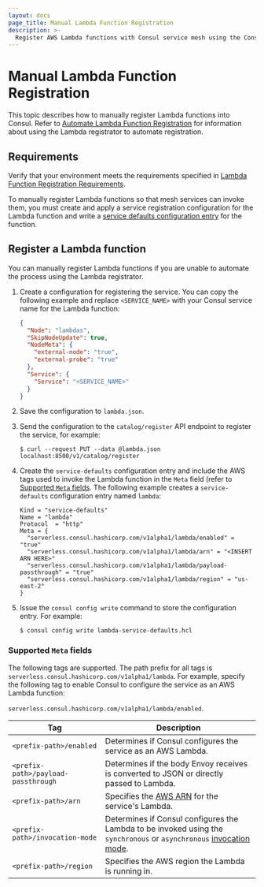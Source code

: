 ```yaml
---
layout: docs
page_title: Manual Lambda Function Registration
description: >-
  Register AWS Lambda functions with Consul service mesh using the Consul Lambda registrator. The Consul Lambda registrator automates Lambda function registration.
---
```


# Manual Lambda Function Registration

This topic describes how to manually register Lambda functions into Consul. Refer to [Automate Lambda Function Registration](/docs/lambda/registration/automate) for information about using the Lambda registrator to automate registration. 

## Requirements

Verify that your environment meets the requirements specified in [Lambda Function Registration Requirements](/docs/lambda/registration).

To manually register Lambda functions so that mesh services can invoke them, you must create and apply a service registration configuration for the Lambda function and write a [service defaults configuration entry](/docs/connect/config-entries/service-defaults) for the function. 

## Register a Lambda function

You can manually register Lambda functions if you are unable to automate the process using the Lambda registrator.

1. Create a configuration for registering the service. You can copy the following example and replace `<SERVICE_NAME>` with your Consul service name for the Lambda function:

   <CodeBlockConfig filename="lambda.json">

   ```json
   {
     "Node": "lambdas",
     "SkipNodeUpdate": true,
     "NodeMeta": {
       "external-node": "true",
       "external-probe": "true"
     },
     "Service": {
       "Service": "<SERVICE_NAME>"
     }
   }
   ```

    </CodeBlockConfig>

1. Save the configuration to `lambda.json`.

1. Send the configuration to the `catalog/register` API endpoint to register the service, for example:
   ```shell-session
   $ curl --request PUT --data @lambda.json localhost:8500/v1/catalog/register
   ```

1. Create the `service-defaults` configuration entry and include the AWS tags used to invoke the Lambda function in the `Meta` field (refer to [Supported `Meta` fields](#supported-meta-fields). The following example creates a `service-defaults` configuration entry named `lambda`:

   <CodeBlockConfig filename="lambda-service-defaults.hcl">

   ```hcl
   Kind = "service-defaults"
   Name = "lambda"
   Protocol  = "http"
   Meta = {
     "serverless.consul.hashicorp.com/v1alpha1/lambda/enabled" = "true"
     "serverless.consul.hashicorp.com/v1alpha1/lambda/arn" = "<INSERT ARN HERE>"
     "serverless.consul.hashicorp.com/v1alpha1/lambda/payload-passthrough" = "true"
     "serverless.consul.hashicorp.com/v1alpha1/lambda/region" = "us-east-2"
   }
   ```

   </CodeBlockConfig>

1. Issue the `consul config write` command to store the configuration entry. For example:
   ```shell-session
   $ consul config write lambda-service-defaults.hcl
   ```

### Supported `Meta` fields

The following tags are supported. The path prefix for all tags is `serverless.consul.hashicorp.com/v1alpha1/lambda`. For example, specify the following tag to enable Consul to configure the service as an AWS Lambda function: 

`serverless.consul.hashicorp.com/v1alpha1/lambda/enabled`.

| Tag | Description |
| --- | --- |
| `<prefix-path>/enabled` | Determines if Consul configures the service as an AWS Lambda. |
| `<prefix-path>/payload-passthrough` | Determines if the body Envoy receives is converted to JSON or directly passed to Lambda. |
| `<prefix-path>/arn` | Specifies the [AWS ARN](https://docs.aws.amazon.com/general/latest/gr/aws-arns-and-namespaces.html) for the service's Lambda. |
| `<prefix-path>/invocation-mode` | Determines if Consul configures the Lambda to be invoked using the `synchronous` or `asynchronous` [invocation mode](https://docs.aws.amazon.com/lambda/latest/operatorguide/invocation-modes.html). |
| `<prefix-path>/region` | Specifies the AWS region the Lambda is running in. |
